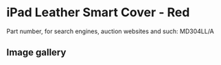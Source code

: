 
# iPad Leather Smart Cover - Red

Part number, for search engines, auction websites and such: MD304LL/A

## Image gallery

<div style={{ width: "768px" }}>
  <GalleryComponent
    images={[
      {
        original: "/everysource/MD304.png",
        thumbnail: "/everypreview/MD304.png",
      },
      {
        original: "/everysource/MD304_AV1_BLACK.png",
        thumbnail: "/everypreview/MD304_AV1_BLACK.png",
      },
      {
        original: "/everysource/MD304_AV1_WHITE.png",
        thumbnail: "/everypreview/MD304_AV1_WHITE.png",
      },
      {
        original: "/everysource/MD304_AV2_BLACK.png",
        thumbnail: "/everypreview/MD304_AV2_BLACK.png",
      },
      {
        original: "/everysource/MD304_AV2_WHITE.png",
        thumbnail: "/everypreview/MD304_AV2_WHITE.png",
      },
      {
        original: "/everysource/MD304_AV3.png",
        thumbnail: "/everypreview/MD304_AV3.png",
      },
      {
        original: "/everysource/MD304_AV3_BLACK.png",
        thumbnail: "/everypreview/MD304_AV3_BLACK.png",
      },
      {
        original: "/everysource/MD304_AV3_WHITE.png",
        thumbnail: "/everypreview/MD304_AV3_WHITE.png",
      },
      {
        original: "/everysource/MD304_AV4.png",
        thumbnail: "/everypreview/MD304_AV4.png",
      },
      {
        original: "/everysource/MD304_AV4_BLACK.png",
        thumbnail: "/everypreview/MD304_AV4_BLACK.png",
      },
      {
        original: "/everysource/MD304_AV4_WHITE.png",
        thumbnail: "/everypreview/MD304_AV4_WHITE.png",
      },
      {
        original: "/everysource/MD304_AV5.png",
        thumbnail: "/everypreview/MD304_AV5.png",
      }
    ]}
  />
</div>